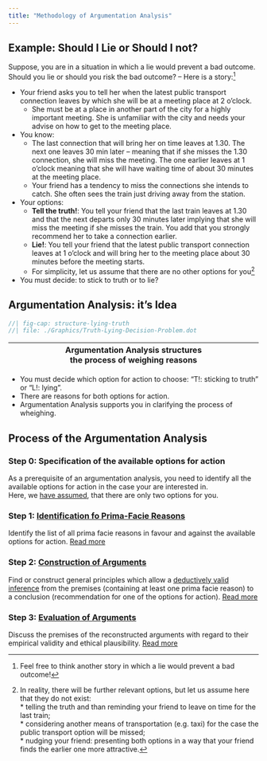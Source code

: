 ```yaml
---
title: "Methodology of Argumentation Analysis"
---
```


## Example: Should I Lie or Should I not?

Suppose, you are in a situation in which a lie would prevent a bad outcome. Should you lie or should you risk the bad outcome? -- Here is a story:^[Feel free to think another story in which a lie would prevent a bad outcome!]

* Your friend asks you to tell her when the latest public transport connection leaves by which she will be at a meeting place at 2 o'clock.
  * She must be at a place in another part of the city for a highly important meeting. She is unfamiliar with the city and needs your advise on how to get to the meeting place. 
* You know:
  * The last connection that will bring her on time leaves at 1.30. The next one leaves 30 min later -- meaning that if she misses the 1.30 connection, she will miss the meeting. The one earlier leaves at 1 o'clock meaning that she will have waiting time of about 30 minutes at the meeting place.
  * Your friend has a tendency to miss the connections she intends to catch. She often sees the train just driving away from the station.
* Your options:
  * **Tell the truth!**: You tell your friend that the last train leaves at 1.30 and that the next departs only 30 minutes later implying that she will miss the meeting if she misses the train. You add that you strongly recommend her to take a connection earlier.
  * **Lie!**: You tell your friend that the latest public transport connection leaves at 1 o'clock and will bring her to the meeting place about 30 minutes before the meeting starts.
  * For simplicity, let us assume that there are no other options for you^[In reality, there will be further relevant options, but let us assume here that they do not exist: </br>* telling the truth and than reminding your friend to leave on time for the last train; </br>* considering another means of transportation (e.g. taxi) for the case the public transport option will be missed; </br>* nudging your friend: presenting both options in a way that your friend finds the earlier one more attractive.]
* You must decide: to stick to truth or to lie?

## Argumentation Analysis: it's Idea

<!--
```mermaid
/*flowchart TD
/*C1[Pro-Truth Sticking]-> A(Trumping Arguments) & B(Balancing Arguments) & D(Debunking Arguments)
/*C2[Pro-Lying]-> A(Trumping Arguments) & B(Balancing Arguments) & D(Debunking Arguments)
```
-->



```dot
//| fig-cap: structure-lying-truth
//| file: ./Graphics/Truth-Lying-Decision-Problem.dot 
```

| | **Argumentation Analysis structures the process of weighing reasons** | |
|---|:--------:|---|

* You must decide which option for action to choose: "T!: sticking to truth" or "L!: lying".
* There are reasons for both options for action.
* Argumentation Analysis supports you in clarifying the process of wheighing.


## Process of the Argumentation Analysis

::: {.callout-caution icon="false" collapse="true"}
### Step 0: Specification of the available options for action
As a prerequisite of an argumentation analysis, you need to identify all the available options for action in the case your are interested in. </br>Here, we [have assumed](./Arg-Anal-Method.qmd#example-should-i-lie-or-should-i-not), that there are only two options for you.
:::

::: {.callout-caution icon="false" collapse="true"}
### Step 1: [Identification fo Prima-Facie Reasons](arg-anal-pf-reasons-example.qmd)
Identify the list of all prima facie reasons in favour and against the available options for action.
[Read more](arg-anal-pf-reasons-example.qmd)
:::

::: {.callout-caution icon="false" collapse="true"}
### Step 2: [Construction of Arguments](arg-anal-arg-constr.qmd)
Find or construct general principles which allow a [deductively valid inference]() from the premises (containing at least one prima facie reason) to a conclusion  (recommendation for one of the options for action).
[Read more](arg-anal-arg-constr.qmd)
:::

::: {.callout-caution icon="false" collapse="true"}
### Step 3: [Evaluation of Arguments]()
Discuss the premises of the reconstructed arguments with regard to their empirical validity and ethical plausibility.
[Read more]()
:::

<!--
-------------
Linked sub-sides:

* [Trumping Arguments-internal-link](./Trumping-Principles.qmd) 

* [Balancing Arguments-internal](./Balancing-Principles.qmd)

* [Debunking Arguments]()

-->




